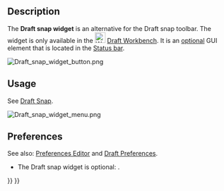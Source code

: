 <languages/>

{{Docnav
|[[Draft_annotation_scale_widget|Annotation scale widget]]
|[[Draft_Snap|Snap]]
|[[Draft_Workbench|Draft]]
|IconL=
|IconR=
|IconC=Workbench_Draft.svg
}}

{{TOCright}}

==Description==

The '''Draft snap widget''' is an alternative for the Draft snap toolbar. The widget is only available in the [[Image:Workbench_Draft.svg|24px]] [[Draft_Workbench|Draft Workbench]]. It is an [[#Preferences|optional]] GUI element that is located in the [[Status_bar|Status bar]].

[[Image:Draft_snap_widget_button.png]]
{{Caption|The Draft snap widget}}

==Usage==

See [[Draft_Snap|Draft Snap]].

[[Image:Draft_snap_widget_menu.png]]
{{Caption|The menu of the widget}}

==Preferences==

See also: [[Preferences_Editor|Preferences Editor]] and [[Draft_Preferences|Draft Preferences]].

* The Draft snap widget is optional: {{MenuCommand|Edit → Preferences... → Draft → Interface → Show the Snap widget in the Draft Workbench}}.


{{Docnav
|[[Draft_annotation_scale_widget|Annotation scale widget]]
|[[Draft_Snap|Snap]]
|[[Draft_Workbench|Draft]]
|IconL=
|IconR=
|IconC=Workbench_Draft.svg
}}

{{Draft Tools navi{{#translation:}}}}
{{Userdocnavi{{#translation:}}}}